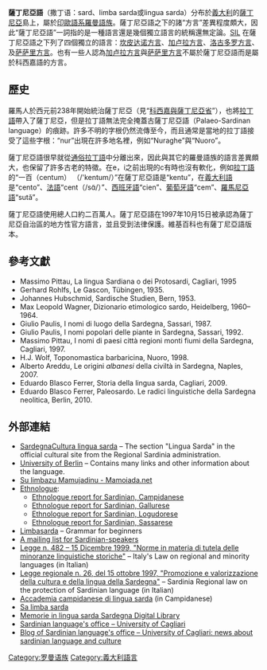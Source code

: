 {{noteTA
|G1=地名
}}
{{Infobox language
| name        = 撒丁语
| nativename  = {{lang|sc|Sardu}}
| familycolor = 印欧语系
| states      = {{flag|Italy}}
| region      = {{flag|Sardinia}}
| speakers    = 2 百万
| fam1        = [[印欧语系|印欧语系]]
| fam2        = [[意大利语族|意大利语族]]
| fam3        = [[罗曼语族|罗曼语族]]
| fam4        = [[南罗曼语支|南罗曼语支]]
| nation      = {{flag|Sardinia}}
| iso1        = sc
| iso2        = srd
| lc1  = srd | ld1  = 撒丁语（一般）
| lc2  = sro | ld2  = 坎皮达诺方言
| lc3  = sdn | ld3  = 加卢拉方言
| lc4  = src | ld4  = 洛古多罗方言
| lc5  = sdc | ld5  = 萨萨里方言
| vitality    = d
}}
'''薩丁尼亞語'''（撒丁语：sard、limba sarda或lingua sarda）分布於[[義大利|義大利]]的[[薩丁尼亞|薩丁尼亞]]島上，屬於[[印歐語系|印歐語系]][[羅曼語族|羅曼語族]]。薩丁尼亞語之下的諸“方言”差異程度頗大，因此“薩丁尼亞語”一詞指的是一種語言還是幾個獨立語言的統稱還無定論。[http://www.sil.org/iso639-3/documentation.asp?id=srd SIL] {{Wayback|url=http://www.sil.org/iso639-3/documentation.asp?id=srd |date=20060910130209 }}在薩丁尼亞語之下列了四個獨立的語言：[[坎皮达诺方言|坎皮达诺方言]]、[[加卢拉方言|加卢拉方言]]、[[洛古多罗方言|洛古多罗方言]]、及[[萨萨里方言|萨萨里方言]]。也有一些人認為[[加卢拉方言|加卢拉方言]]與[[萨萨里方言|萨萨里方言]]不屬於薩丁尼亞語而是屬於科西嘉語的方言。

==歷史==
羅馬人於西元前238年開始統治薩丁尼亞（見“[[科西嘉與薩丁尼亞省|科西嘉與薩丁尼亞省]]”），也將[[拉丁語|拉丁語]]帶入了薩丁尼亞，但是拉丁語無法完全掩蓋古薩丁尼亞語（Palaeo-Sardinan language）的痕跡。許多不明的字根仍然流傳至今，而且通常是當地的拉丁語接受了這些字根：“nur”出現在許多地名裡，例如“Nuraghe”與“Nuoro”。

薩丁尼亞語很早就從[[通俗拉丁語|通俗拉丁語]]中分離出來，因此與其它的羅曼語族的語言差異頗大，也保留了許多古老的特徵。在e，i之前出現的c有時也沒有軟化，例如[[拉丁語|拉丁語]]的“一百（centum） （/'kentum/）”在薩丁尼亞語是“kentu”，在[[義大利語|義大利語]]是“cento”、[[法語|法語]]“cent（/sɑ̃/）”、[[西班牙語|西班牙語]]“cien”、[[葡萄牙語|葡萄牙語]]“cem”、[[羅馬尼亞語|羅馬尼亞語]]“sută”。

薩丁尼亞語使用總人口約二百萬人。薩丁尼亞語在1997年10月15日被承認為薩丁尼亞自治區的地方性官方語言，並且受到法律保護。維基百科也有薩丁尼亞語版本。

==參考文獻==
{{Refbegin|2}}
*Massimo Pittau, La lingua Sardiana o dei Protosardi, Cagliari, 1995
*Gerhard Rohlfs, Le Gascon, Tübingen, 1935.
*Johannes Hubschmid, Sardische Studien, Bern, 1953.
*Max Leopold Wagner, Dizionario etimologico sardo, Heidelberg, 1960–1964.
*Giulio Paulis, I nomi di luogo della Sardegna, Sassari, 1987.
*Giulio Paulis, I nomi popolari delle piante in Sardegna, Sassari, 1992.
*Massimo Pittau, I nomi di paesi città regioni monti fiumi della Sardegna, Cagliari, 1997.
*H.J. Wolf, Toponomastica barbaricina, Nuoro, 1998.
*Alberto Areddu, Le origini ''albanesi'' della civiltà in Sardegna, Naples, 2007.
*Eduardo Blasco Ferrer, Storia della lingua sarda, Cagliari, 2009.
*Eduardo Blasco Ferrer, Paleosardo. Le radici linguistiche della Sardegna neolitica, Berlin, 2010.
{{Refend}}

==外部連結==
{{Interwiki|code=sc}}
{{refbegin}}
* [http://www.sardegnacultura.it/linguasarda/ SardegnaCultura lingua sarda] {{Wayback|url=http://www.sardegnacultura.it/linguasarda/ |date=20120225045405 }} – The section "Lingua Sarda" in the official cultural site from the Regional Sardinia administration.
* [http://www.lingrom.fu-berlin.de/sardu/ University of Berlin] {{Wayback|url=http://www.lingrom.fu-berlin.de/sardu/ |date=20120310030009 }} – Contains many links and other information about the language.
* [https://web.archive.org/web/20120304155309/http://www.mamoiada.net/su-mamujadinu.html Su limbazu Mamujadinu - Mamoiada.net]
* [[Ethnologue|Ethnologue]]:
**[http://www.ethnologue.com/show_language.asp?code=sro Ethnologue report for Sardinian, Campidanese] {{Wayback|url=http://www.ethnologue.com/show_language.asp?code=sro |date=20120204145800 }}
**[http://www.ethnologue.com/show_language.asp?code=sdn Ethnologue report for Sardinian, Gallurese] {{Wayback|url=http://www.ethnologue.com/show_language.asp?code=sdn |date=20120204145737 }}
**[http://www.ethnologue.com/show_language.asp?code=src Ethnologue report for Sardinian, Logudorese] {{Wayback|url=http://www.ethnologue.com/show_language.asp?code=src |date=20120204145805 }}
**[http://www.ethnologue.com/show_language.asp?code=sdc Ethnologue report for Sardinian, Sassarese] {{Wayback|url=http://www.ethnologue.com/show_language.asp?code=sdc |date=20120204145809 }}
* [http://www.limbasarda.it/gram/gram_iniz.html Limbasarda] {{Wayback|url=http://www.limbasarda.it/gram/gram_iniz.html |date=20111114025229 }} – Grammar for beginners
* [http://sa-limba@uni-koeln.de A mailing list for Sardinian-speakers] {{Wayback|url=http://sa-limba@uni-koeln.de/ |date=20200824135041 }}
* [http://www.limbasarda.it/ita/inizia/lege_iniz.html Legge n. 482 – 15 Dicembre 1999, "Norme in materia di tutela delle minoranze linguistiche storiche"] {{Wayback|url=http://www.limbasarda.it/ita/inizia/lege_iniz.html |date=20111114021837 }} – Italy's Law on regional and minority languages (in Italian)
* [http://www.limbasarda.it/ita/inizia/legr_iniz.html Legge regionale n. 26, del 15 ottobre 1997, "Promozione e valorizzazione della cultura e della lingua della Sardegna"] {{Wayback|url=http://www.limbasarda.it/ita/inizia/legr_iniz.html |date=20111114025239 }} – Sardinia Regional law on the protection of Sardinian language (in Italian)
* [http://www.acalisa.org Accademia campidanese di lingua sarda] {{Wayback|url=http://www.acalisa.org/ |date=20200208085200 }} (in Campidanese)
*[https://web.archive.org/web/20170227114118/http://www.midesa.it/cgi-bin/show?art=Tonzanu.htm Sa limba sarda]
* [http://www.sardegnadigitallibrary.it/index.php?xsl=648&s=17&v=9&c=4460&na=1&n=24&nodesc=1&c1=Memorie+in+lingua+sarda&idtipo=2&xctl=1&mtd=67 Memorie in lingua sarda Sardegna Digital Library] {{Wayback|url=http://www.sardegnadigitallibrary.it/index.php?xsl=648&s=17&v=9&c=4460&na=1&n=24&nodesc=1&c1=Memorie+in+lingua+sarda&idtipo=2&xctl=1&mtd=67 |date=20120220100909 }}
* [http://www.formaparis.it  Sardinian language's office – University of Cagliari] {{Wayback|url=http://www.formaparis.it/ |date=20120308164214 }}
* [http://formaparis.splinder.com  Blog of Sardinian language's office – University of Cagliari: news about sardinian language and culture] {{Wayback|url=http://formaparis.splinder.com/ |date=20111115144759 }}
{{refend}}

{{羅曼語族}}

{{Authority control}}
[[Category:罗曼语族|Category:罗曼语族]]
[[Category:義大利語言|Category:義大利語言]]